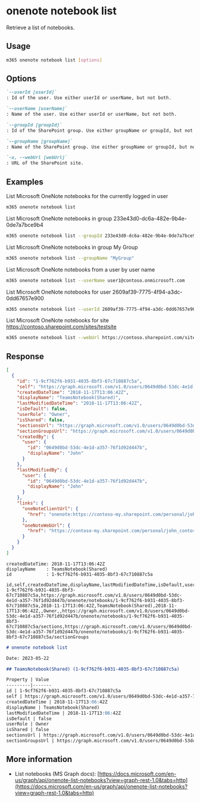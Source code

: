 
# onenote notebook list

Retrieve a list of notebooks.

## Usage

```sh
m365 onenote notebook list [options]
```

## Options

```md defintion-list
`--userId [userId]`
: Id of the user. Use either userId or userName, but not both.

`--userName [userName]`
: Name of the user. Use either userId or userName, but not both.

`--groupId [groupId]`
: Id of the SharePoint group. Use either groupName or groupId, but not both

`--groupName [groupName]`
: Name of the SharePoint group. Use either groupName or groupId, but not both.

`-u, --webUrl [webUrl]`
: URL of the SharePoint site.
```

<Global />

## Examples

List Microsoft OneNote notebooks for the currently logged in user

```sh
m365 onenote notebook list
```

List Microsoft OneNote notebooks in group 233e43d0-dc6a-482e-9b4e-0de7a7bce9b4

```sh
m365 onenote notebook list --groupId 233e43d0-dc6a-482e-9b4e-0de7a7bce9b4
```

List Microsoft OneNote notebooks in group My Group

```sh
m365 onenote notebook list --groupName "MyGroup"
```

List Microsoft OneNote notebooks from a user by user name

```sh
m365 onenote notebook list --userName user1@contoso.onmicrosoft.com
```

List Microsoft OneNote notebooks for user 2609af39-7775-4f94-a3dc-0dd67657e900

```sh
m365 onenote notebook list --userId 2609af39-7775-4f94-a3dc-0dd67657e900
```

List Microsoft OneNote notebooks for site https://contoso.sharepoint.com/sites/testsite

```sh
m365 onenote notebook list --webUrl https://contoso.sharepoint.com/sites/testsite
```

## Response

<Tabs>
  <TabItem value="JSON">

  ```json
  [
    {
      "id": "1-9cf762f6-b931-4035-8bf3-67c710887c5a",
      "self": "https://graph.microsoft.com/v1.0/users/0649d0bd-53dc-4e1d-a357-76f1d92d447b/onenote/notebooks/1-9cf762f6-b931-4035-8bf3-67c710887c5a",
      "createdDateTime": "2018-11-17T13:06:42Z",
      "displayName": "TeamsNotebook(Shared)",
      "lastModifiedDateTime": "2018-11-17T13:06:42Z",
      "isDefault": false,
      "userRole": "Owner",
      "isShared": false,
      "sectionsUrl": "https://graph.microsoft.com/v1.0/users/0649d0bd-53dc-4e1d-a357-76f1d92d447b/onenote/notebooks/1-9cf762f6-b931-4035-8bf3-67c710887c5a/sections",
      "sectionGroupsUrl": "https://graph.microsoft.com/v1.0/users/0649d0bd-53dc-4e1d-a357-76f1d92d447b/onenote/notebooks/1-9cf762f6-b931-4035-8bf3-67c710887c5a/sectionGroups",
      "createdBy": {
        "user": {
          "id": "0649d0bd-53dc-4e1d-a357-76f1d92d447b",
          "displayName": "John"
        }
      },
      "lastModifiedBy": {
        "user": {
          "id": "0649d0bd-53dc-4e1d-a357-76f1d92d447b",
          "displayName": "John"
        }
      },
      "links": {
        "oneNoteClientUrl": {
          "href": "onenote:https://contoso-my.sharepoint.com/personal/john_contoso_onmicrosoft_com/Documents/Notebooks/TeamsNotebook(Shared)"
        },
        "oneNoteWebUrl": {
          "href": "https://contoso-my.sharepoint.com/personal/john_contoso_onmicrosoft_com/Documents/Notebooks/TeamsNotebook(Shared)"
        }
      }
    }
  ]
  ```

  </TabItem>
  <TabItem value="Text">

  ```text
  createdDateTime: 2018-11-17T13:06:42Z
  displayName    : TeamsNotebook(Shared)
  id             : 1-9cf762f6-b931-4035-8bf3-67c710887c5a
  ```

  </TabItem>
  <TabItem value="CSV">

  ```csv
  id,self,createdDateTime,displayName,lastModifiedDateTime,isDefault,userRole,isShared,sectionsUrl,sectionGroupsUrl
  1-9cf762f6-b931-4035-8bf3-67c710887c5a,https://graph.microsoft.com/v1.0/users/0649d0bd-53dc-4e1d-a357-76f1d92d447b/onenote/notebooks/1-9cf762f6-b931-4035-8bf3-67c710887c5a,2018-11-17T13:06:42Z,TeamsNotebook(Shared),2018-11-17T13:06:42Z,,Owner,,https://graph.microsoft.com/v1.0/users/0649d0bd-53dc-4e1d-a357-76f1d92d447b/onenote/notebooks/1-9cf762f6-b931-4035-8bf3-67c710887c5a/sections,https://graph.microsoft.com/v1.0/users/0649d0bd-53dc-4e1d-a357-76f1d92d447b/onenote/notebooks/1-9cf762f6-b931-4035-8bf3-67c710887c5a/sectionGroups
  ```

  </TabItem>
  <TabItem value="Markdown">

  ```md
  # onenote notebook list

  Date: 2023-05-22

  ## TeamsNotebook(Shared) (1-9cf762f6-b931-4035-8bf3-67c710887c5a)

  Property | Value
  ---------|-------
  id | 1-9cf762f6-b931-4035-8bf3-67c710887c5a
  self | https://graph.microsoft.com/v1.0/users/0649d0bd-53dc-4e1d-a357-76f1d92d447b/onenote/notebooks/1-9cf762f6-b931-4035-8bf3-67c710887c5a
  createdDateTime | 2018-11-17T13:06:42Z
  displayName | TeamsNotebook(Shared)
  lastModifiedDateTime | 2018-11-17T13:06:42Z
  isDefault | false
  userRole | Owner
  isShared | false
  sectionsUrl | https://graph.microsoft.com/v1.0/users/0649d0bd-53dc-4e1d-a357-76f1d92d447b/onenote/notebooks/1-9cf762f6-b931-4035-8bf3-67c710887c5a/sections
  sectionGroupsUrl | https://graph.microsoft.com/v1.0/users/0649d0bd-53dc-4e1d-a357-76f1d92d447b/onenote/notebooks/1-9cf762f6-b931-4035-8bf3-67c710887c5a/sectionGroups
  ```

  </TabItem>
</Tabs>

## More information

- List notebooks (MS Graph docs): [https://docs.microsoft.com/en-us/graph/api/onenote-list-notebooks?view=graph-rest-1.0&tabs=http](https://docs.microsoft.com/en-us/graph/api/onenote-list-notebooks?view=graph-rest-1.0&tabs=http)
